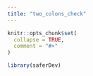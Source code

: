 ```yaml
---
title: "two_colons_check"
---
```


```r
knitr::opts_chunk$set(
  collapse = TRUE,
  comment = "#>"
)
```

```r
library(saferDev)
```
